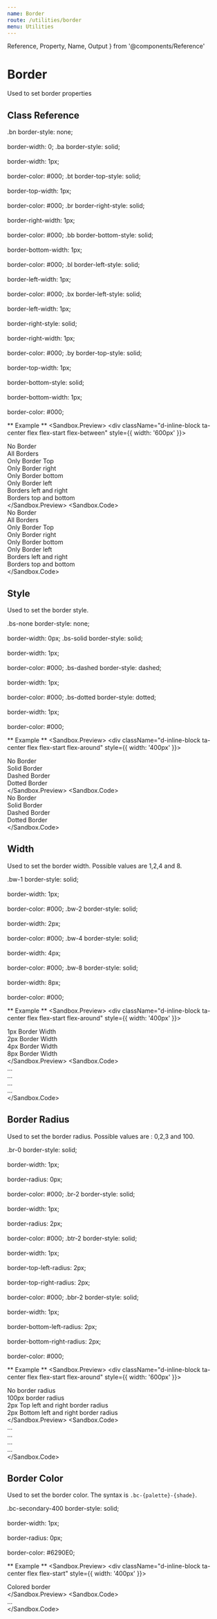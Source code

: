 ```yaml
---
name: Border
route: /utilities/border
menu: Utilities
---
```


  Reference,
  Property,
  Name,
  Output
} from '@components/Reference'


# Border

Used to set border properties

## Class Reference

<Reference>
    <Property>
        <Name>.bn</Name>
        <Output>border-style: none; <br /><br />
                border-width: 0; 
        </Output>
    </Property>
    <Property>
        <Name>.ba</Name>
        <Output>border-style: solid; <br /><br />
                border-width: 1px; <br /> <br />
                border-color: #000; 
        </Output>
    </Property>
    <Property>
        <Name>.bt</Name>
        <Output>border-top-style: solid; <br /><br />
                border-top-width: 1px; <br /> <br />
                border-color: #000; 
        </Output>
    </Property>
    <Property>
        <Name>.br</Name>
        <Output>border-right-style: solid; <br /><br />
                border-right-width: 1px; <br /> <br />
                border-color: #000; 
        </Output>
    </Property>
    <Property>
        <Name>.bb</Name>
        <Output>border-bottom-style: solid; <br /><br />
                border-bottom-width: 1px; <br /> <br />
                border-color: #000; 
        </Output>
    </Property>
    <Property>
        <Name>.bl</Name>
        <Output>border-left-style: solid; <br /><br />
                border-left-width: 1px; <br /> <br />
                border-color: #000; 
        </Output>
    </Property>
    <Property>
        <Name>.bx</Name>
        <Output>border-left-style: solid; <br /><br />
                border-left-width: 1px; <br /> <br />
                border-right-style: solid; <br /><br />
                border-right-width: 1px; <br /> <br />
                border-color: #000; 
        </Output>
    </Property>
    <Property>
        <Name>.by</Name>
        <Output>border-top-style: solid; <br /><br />
                border-top-width: 1px; <br /> <br />
                border-bottom-style: solid; <br /><br />
                border-bottom-width: 1px; <br /> <br />
                border-color: #000; 
        </Output>
    </Property>
</Reference>

** Example **
<Sandbox>
  <Sandbox.Preview>
    <div className="d-inline-block ta-center flex flex-start flex-between" style={{
        width: '600px'
    }}>
      <div className="bn bg-primary-400 h-50 flex flex-middle p-4 mx-4">No Border</div>
      <div className="ba bg-primary-400 h-40 flex flex-middle p-4 mx-4">All Borders</div>
      <div className="bt bg-primary-400 h-40 flex flex-middle p-4 mx-4">Only Border Top</div>
      <div className="br bg-primary-400 h-40 flex flex-middle p-4 mx-4">Only Border right</div>
      <div className="bb bg-primary-400 h-40 flex flex-middle p-4 mx-4">Only Border bottom</div>
      <div className="bl bg-primary-400 h-40 flex flex-middle p-4 mx-4">Only Border left</div>
      <div className="bx bg-primary-400 h-40 flex flex-middle p-4 mx-4">Borders left and right</div>
      <div className="by bg-primary-400 h-40 flex flex-middle p-4 mx-4">Borders top and bottom</div>
    </div>
  </Sandbox.Preview>
  <Sandbox.Code>
    <div className="bn bg-primary-400">No Border</div>
      <div className="ba bg-primary-400">All Borders</div>
      <div className="bt bg-primary-400">Only Border Top</div>
      <div className="br bg-primary-400">Only Border right</div>
      <div className="bb bg-primary-400">Only Border bottom</div>
      <div className="bl bg-primary-400">Only Border left</div>
      <div className="bx bg-primary-400">Borders left and right</div>
      <div className="by bg-primary-400">Borders top and bottom</div>
  </Sandbox.Code>
</Sandbox>

## Style
Used to set the border style.

<Reference>
    <Property>
        <Name>.bs-none</Name>
        <Output>border-style: none; <br /><br />
                border-width: 0px;
        </Output>
    </Property>
    <Property>
        <Name>.bs-solid</Name>
        <Output>border-style: solid; <br /><br />
                border-width: 1px; <br /> <br />
                border-color: #000;
        </Output>
    </Property>
    <Property>
        <Name>.bs-dashed</Name>
        <Output>border-style: dashed; <br /><br />
                border-width: 1px; <br /> <br />
                border-color: #000; 
        </Output>
    </Property>
    <Property>
        <Name>.bs-dotted</Name>
        <Output>border-style: dotted; <br /><br />
                border-width: 1px; <br /> <br />
                border-color: #000; 
        </Output>
    </Property>
</Reference>

** Example **
<Sandbox>
  <Sandbox.Preview>
    <div className="d-inline-block ta-center flex flex-start flex-around" style={{
        width: '400px'
    }}>
      <div className="bn bg-primary-400 h-50 flex flex-middle p-4 mx-4">No Border</div>
      <div className="ba bs-solid bg-primary-400 h-40 flex flex-middle p-4 mx-4">Solid Border</div>
      <div className="ba bs-dashed bg-primary-400 h-40 flex flex-middle p-4 mx-4">Dashed Border</div>
      <div className="ba bs-dotted bg-primary-400 h-40 flex flex-middle p-4 mx-4">Dotted Border</div>
    </div>
  </Sandbox.Preview>
  <Sandbox.Code>
    <div className="bn bg-primary-400">No Border</div>
      <div className="ba bs-solid bg-primary-400">Solid Border</div>
      <div className="ba bs-dashed bg-primary-400">Dashed Border</div>
      <div className="ba bs-dotted bg-primary-400">Dotted Border</div>
  </Sandbox.Code>
</Sandbox>


## Width
Used to set the border width. Possible values are 1,2,4 and 8.

<Reference>
    <Property>
        <Name>.bw-1</Name>
        <Output>border-style: solid; <br /><br />
                border-width: 1px;<br /> <br />
                border-color: #000;
        </Output>
    </Property>
    <Property>
        <Name>.bw-2</Name>
        <Output>border-style: solid; <br /><br />
                border-width: 2px; <br /> <br />
                border-color: #000;
        </Output>
    </Property>
    <Property>
        <Name>.bw-4</Name>
        <Output>border-style: solid; <br /><br />
                border-width: 4px; <br /> <br />
                border-color: #000; 
        </Output>
    </Property>
    <Property>
        <Name>.bw-8</Name>
        <Output>border-style: solid; <br /><br />
                border-width: 8px; <br /> <br />
                border-color: #000; 
        </Output>
    </Property>
</Reference>

** Example **
<Sandbox>
  <Sandbox.Preview>
    <div className="d-inline-block ta-center flex flex-start flex-around" style={{
        width: '400px'
    }}>
      <div className="ba bw-1 bg-primary-400 h-50 flex flex-middle p-4 mx-4">1px Border Width</div>
      <div className="ba bw-2 bg-primary-400 h-50 flex flex-middle p-4 mx-4">2px Border Width</div>
      <div className="ba bw-4 bg-primary-400 h-50 flex flex-middle p-4 mx-4">4px Border Width</div>
      <div className="ba bw-8 bg-primary-400 h-50 flex flex-middle p-4 mx-4">8px Border Width</div>
    </div>
  </Sandbox.Preview>
  <Sandbox.Code>
    <div className="ba bw-1 bg-primary-400">...</div>
      <div className="ba bw-2 bg-primary-400">...</div>
      <div className="ba bw-4 bg-primary-400">...</div>
      <div className="ba bw-8 bg-primary-400">...</div>
  </Sandbox.Code>
</Sandbox>

## Border Radius
Used to set the border radius. Possible values are : 0,2,3 and 100.

<Reference>
    <Property>
        <Name>.br-0</Name>
        <Output>border-style: solid; <br /><br />
                border-width: 1px;<br /> <br />
                border-radius: 0px;<br /> <br />
                border-color: #000;
        </Output>
    </Property>
    <Property>
        <Name>.br-2</Name>
        <Output>border-style: solid; <br /><br />
                border-width: 1px;<br /> <br />
                border-radius: 2px;<br /> <br />
                border-color: #000;
        </Output>
    </Property>
    <Property>
        <Name>.btr-2</Name>
        <Output>border-style: solid; <br /><br />
                border-width: 1px;<br /> <br />
                border-top-left-radius: 2px;<br /> <br />
                border-top-right-radius: 2px;<br /> <br />
                border-color: #000;
        </Output>
    </Property>
    <Property>
        <Name>.bbr-2</Name>
        <Output>border-style: solid; <br /><br />
                border-width: 1px;<br /> <br />
                border-bottom-left-radius: 2px;<br /> <br />
                border-bottom-right-radius: 2px;<br /> <br />
                border-color: #000;
        </Output>
    </Property>
</Reference>

** Example **
<Sandbox>
  <Sandbox.Preview>
    <div className="d-inline-block ta-center flex flex-start flex-around" style={{
        width: '600px'
    }}>
      <div className="ba br-0 bg-primary-400 h-50 flex flex-middle p-4 mx-4">No border radius</div>
      <div className="ba br-100 bg-primary-400 h-50 flex flex-middle p-4 mx-4">100px border radius</div>
      <div className="ba btr-2 bg-primary-400 h-50 flex flex-middle p-4 mx-4">2px Top left and right border radius</div>
      <div className="ba bbr-2 bg-primary-400 h-50 flex flex-middle p-4 mx-4">2px Bottom left and right border radius</div>
    </div>
  </Sandbox.Preview>
  <Sandbox.Code>
    <div className="ba br-0 bg-primary-400">...</div>
      <div className="ba br-100 bg-primary-400">...</div>
      <div className="ba btr-2 bg-primary-400">...</div>
      <div className="ba bbr-2 bg-primary-400">...</div>
  </Sandbox.Code>
</Sandbox>

## Border Color
Used to set the border color. The syntax is `.bc-{palette}-{shade}`.

<Reference>
    <Property>
        <Name>.bc-secondary-400</Name>
        <Output>border-style: solid; <br /><br />
                border-width: 1px;<br /> <br />
                border-radius: 0px;<br /> <br />
                border-color: #6290E0;
        </Output>
    </Property>
    
</Reference>

** Example **
<Sandbox>
  <Sandbox.Preview>
    <div className="d-inline-block ta-center flex flex-start" style={{
        width: '400px'
    }}>
      <div className="ba bc-secondary-400 bg-neutral-100 h-50 flex flex-middle p-4 mx-4">Colored border</div>
    </div>
  </Sandbox.Preview>
  <Sandbox.Code>
    <div className="ba bc-secondary-400 bg-neutral-100">...</div>
  </Sandbox.Code>
</Sandbox>